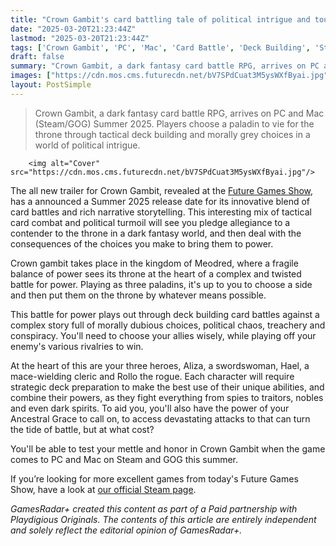 ```yaml
---
title: "Crown Gambit's card battling tale of political intrigue and tough choices shuffles on to PC this Summer"
date: "2025-03-20T21:23:44Z"
lastmod: "2025-03-20T21:23:44Z"
tags: ['Crown Gambit', 'PC', 'Mac', 'Card Battle', 'Deck Building', 'Strategy', 'RPG', 'Dark Fantasy', 'Steam', 'GOG']
draft: false
summary: "Crown Gambit, a dark fantasy card battle RPG, arrives on PC and Mac (Steam/GOG) Summer 2025.  Players choose a paladin to vie for the throne through tactical deck building and morally grey choices in a world of political intrigue."
images: ["https://cdn.mos.cms.futurecdn.net/bV7SPdCuat3M5ysWXfByai.jpg"]
layout: PostSimple
---
```

> Crown Gambit, a dark fantasy card battle RPG, arrives on PC and Mac (Steam/GOG) Summer 2025.  Players choose a paladin to vie for the throne through tactical deck building and morally grey choices in a world of political intrigue.


        <img alt="Cover" src="https://cdn.mos.cms.futurecdn.net/bV7SPdCuat3M5ysWXfByai.jpg"/>
        
The all new trailer for Crown Gambit, revealed at the [Future Games Show](https://www.gamesradar.com/future-games-show/), has a announced a Summer 2025 release date for its innovative blend of card battles and rich narrative storytelling. This interesting mix of tactical card combat and political turmoil will see you pledge allegiance to a contender to the throne in a dark fantasy world, and then deal with the consequences of the choices you make to bring them to power.

Crown gambit takes place in the kingdom of Meodred, where a fragile balance of power sees its throne at the heart of a complex and twisted battle for power. Playing as three paladins, it's up to you to choose a side and then put them on the throne by whatever means possible.

This battle for power plays out through deck building card battles against a complex story full of morally dubious choices, political chaos, treachery and conspiracy. You'll need to choose your allies wisely, while playing off your enemy's various rivalries to win.

At the heart of this are your three heroes, Aliza, a swordswoman, Hael, a mace-wielding cleric and Rollo the rogue. Each character will require strategic deck preparation to make the best use of their unique abilities, and combine their powers, as they fight everything from spies to traitors, nobles and even dark spirits. To aid you, you'll also have the power of your Ancestral Grace to call on, to access devastating attacks to that can turn the tide of battle, but at what cost?

You'll be able to test your mettle and honor in Crown Gambit when the game comes to PC and Mac on Steam and GOG this summer.

If you’re looking for more excellent games from today's Future Games Show, have a look at [our official Steam page](https://store.steampowered.com/sale/futuregamesshow).

*GamesRadar+ created this content as part of a Paid partnership with Playdigious Originals. The contents of this article are entirely independent and solely reflect the editorial opinion of GamesRadar+.*
        